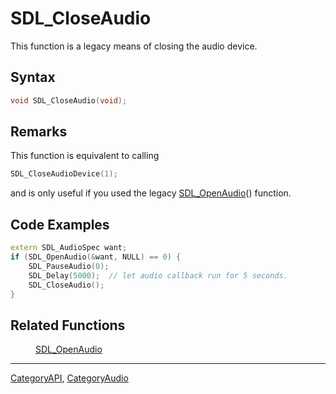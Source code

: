 = SDL_CloseAudio =

This function is a legacy means of closing the audio device.

== Syntax ==

<syntaxhighlight lang='c'>
void SDL_CloseAudio(void);
</syntaxhighlight>

== Remarks ==

This function is equivalent to calling

<syntaxhighlight lang='c++'>
SDL_CloseAudioDevice(1);
</syntaxhighlight>

and is only useful if you used the legacy [[SDL_OpenAudio]]() function.

== Code Examples ==

<syntaxhighlight lang='c++'>
extern SDL_AudioSpec want;
if (SDL_OpenAudio(&want, NULL) == 0) {
    SDL_PauseAudio(0);
    SDL_Delay(5000);  // let audio callback run for 5 seconds.
    SDL_CloseAudio();
}
</syntaxhighlight>

== Related Functions ==

:[[SDL_OpenAudio]]

----
[[CategoryAPI]], [[CategoryAudio]]


